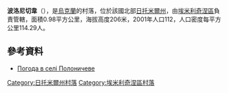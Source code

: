 {{coord|51|0|20|N|27|55|27|E|scale:30000|display=title}}

'''波洛尼切韋'''（{{lang-uk|Полоничеве}}），是[[烏克蘭|烏克蘭]]的村落，位於該國北部[[日托米爾州|日托米爾州]]，由[[埃米利奇涅區|埃米利奇涅區]]負責管轄，面積0.98平方公里，海拔高度206米，2001年人口112，人口密度每平方公里114.29人。

==參考資料== 
* [http://weather.in.ua/ua/zhitomirskaja/21143 Погода в селі Полоничеве] {{Wayback|url=http://weather.in.ua/ua/zhitomirskaja/21143 |date=20111219151550 }}

{{DEFAULTSORT:Полоничеве}}
[[Category:日托米爾州村落|Category:日托米爾州村落]]
[[Category:埃米利奇涅區村落|Category:埃米利奇涅區村落]]


{{Zhytomyr-geo-stub}}